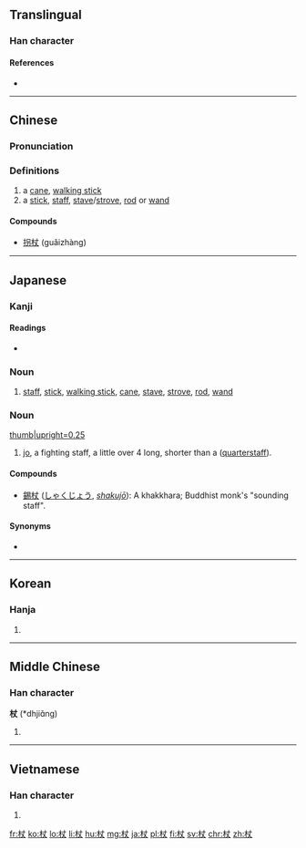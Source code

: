 ==Translingual==

===Han character===
{{Han char|rn=75|rad=木|as=03|sn=7|four=4590<sub>0</sub>|canj=木十大 (DJK)|ids=⿰[[木]][[丈]]}}

====References====
* {{Han ref|kx=0512.010|dkj=14469|dj=0897.050|hdz=21159.020|uh=6756|ud=26454|bh=A7FA|bd=43002}}

----

==Chinese==
{{zh-forms}}

===Pronunciation===
{{zh-pron
|m=zhàng
|c=zoeng6
|mc=y
|oc=y
|ma=
|cat=n
}}

===Definitions===
# a [[cane]], [[walking stick]]
# a [[stick]], [[staff]], [[stave]]/[[strove]], [[rod]] or [[wand]]

====Compounds====
* [[拐杖]] (guǎizhàng)

----

==Japanese==
===Kanji===
{{ja-kanji|grade=n|rs=木03}}

====Readings====
* {{ja-readings|on=[[じょう]] (jō)|kun=[[つえ]] (tsue)}}

===Noun===
{{ja-noun|つえ}}

# [[staff]], [[stick]], [[walking stick]], [[cane]], [[stave]], [[strove]], [[rod]], [[wand]]

===Noun===
[[Image:A red oak jō.png|thumb|upright=0.25]]
{{ja-noun|じょう}}

# [[jo]], a fighting staff, a little over 4 {{term|尺||[[shaku]], about 30 cm or a foot|tr=[[しゃく]], [[shaku]]|lang=ja|sc=Jpan}} long, shorter than a  {{l|en|bo}} ([[quarterstaff]]).  

====Compounds====
* [[錫杖]] ([[しゃくじょう]], ''[[shakujō]]''): A khakkhara; Buddhist monk's "sounding staff".  

====Synonyms====
* {{term|棒||{{l|en|bo}}|tr={{l|ja|ぼう}}, [[bō]]|sc=Jpan|lang=ja}}

----

==Korean==

===Hanja===
{{ko-hanja|hangeul=장|eumhun=|rv=jang|mr=chang|y=cang}}

# {{defn|lang=ko|sort=木03}}

----

==Middle Chinese==

===Han character===
'''杖''' (*dhjiɑ̌ng)<!--asterisk indicates that this character appears more than four times in the Tang Dynasty corpus of literature--><!--ɑ̌ is an IPA symbol, and is a different vowel from a-->

# {{defn|lang=ltc|sort=木03}}

----

==Vietnamese==

===Han character===
{{vi-hantu|[[trượng]], [[rường]]|rs=木03}}

# {{defn|lang=vi|sort=木03}}

[[fr:杖]]
[[ko:杖]]
[[lo:杖]]
[[li:杖]]
[[hu:杖]]
[[mg:杖]]
[[ja:杖]]
[[pl:杖]]
[[fi:杖]]
[[sv:杖]]
[[chr:杖]]
[[zh:杖]]